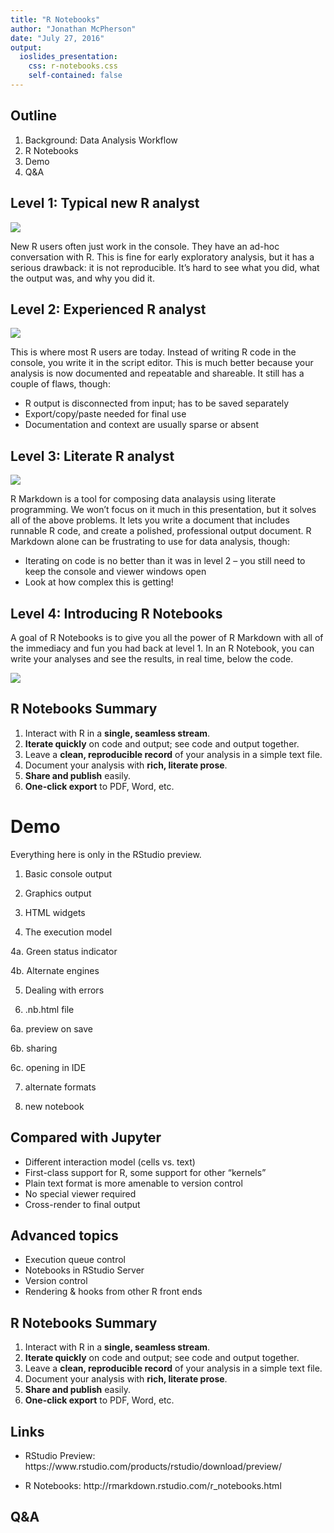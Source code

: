 ```yaml
---
title: "R Notebooks"
author: "Jonathan McPherson"
date: "July 27, 2016"
output: 
  ioslides_presentation:
    css: r-notebooks.css
    self-contained: false
---
```


## Outline

1. Background: Data Analysis Workflow
2. R Notebooks
3. Demo
4. Q&A

## Level 1: Typical new R analyst 

![](images/level-1.png)

<div class="notes">
New R users often just work in the console. They have an ad-hoc conversation with R. This is fine for early exploratory analysis, but it has a serious drawback: it is not reproducible. It's hard to see what you did, what the output was, and why you did it. 
</div>

## Level 2: Experienced R analyst

![](images/level-2.png)

<div class="notes">
This is where most R users are today. Instead of writing R code in the console, you write it in the script editor. This is much better because your analysis is now documented and repeatable and shareable. It still has a couple of flaws, though:

- R output is disconnected from input; has to be saved separately
- Export/copy/paste needed for final use
- Documentation and context are usually sparse or absent
</div>

## Level 3: Literate R analyst

![](images/level-3.png)

<div class="notes">
R Markdown is a tool for composing data analaysis using literate programming. We won't focus on it much in this presentation, but it solves all of the above problems. It lets you write a document that includes runnable R code, and create a polished, professional output document. R Markdown alone can be frustrating to use for data analysis, though:

- Iterating on code is no better than it was in level 2 -- you still need to keep the console and viewer windows open
- Look at how complex this is getting!
</div>

## Level 4: Introducing R Notebooks

<div class="notes">
A goal of R Notebooks is to give you all the power of R Markdown with all of the immediacy and fun you had back at level 1. In an R Notebook, you can write your analyses and see the results, in real time, below the code.
</div>

![](images/level-4.png)

## R Notebooks Summary

1. Interact with R in a **single, seamless stream**.
1. **Iterate quickly** on code and output; see code and output together. 
1. Leave a **clean, reproducible record** of your analysis in a simple text file.
1. Document your analysis with **rich, literate prose**.
1. **Share and publish** easily.
1. **One-click export** to PDF, Word, etc.

# Demo

<div class="notes">

Everything here is only in the RStudio preview. 

1. Basic console output

2. Graphics output

3. HTML widgets

4. The execution model

4a. Green status indicator

4b. Alternate engines

5. Dealing with errors

6. .nb.html file

6a. preview on save

6b. sharing 

6c. opening in IDE 

7. alternate formats

8. new notebook

</div>

## Compared with Jupyter

- Different interaction model (cells vs. text)
- First-class support for R, some support for other "kernels"
- Plain text format is more amenable to version control
- No special viewer required 
- Cross-render to final output

## Advanced topics

- Execution queue control
- Notebooks in RStudio Server
- Version control
- Rendering & hooks from other R front ends

## R Notebooks Summary

1. Interact with R in a **single, seamless stream**.
1. **Iterate quickly** on code and output; see code and output together. 
1. Leave a **clean, reproducible record** of your analysis in a simple text file.
1. Document your analysis with **rich, literate prose**.
1. **Share and publish** easily.
1. **One-click export** to PDF, Word, etc.

## Links

- RStudio Preview: https://www.rstudio.com/products/rstudio/download/preview/

- R Notebooks: http://rmarkdown.rstudio.com/r_notebooks.html

## Q&A
